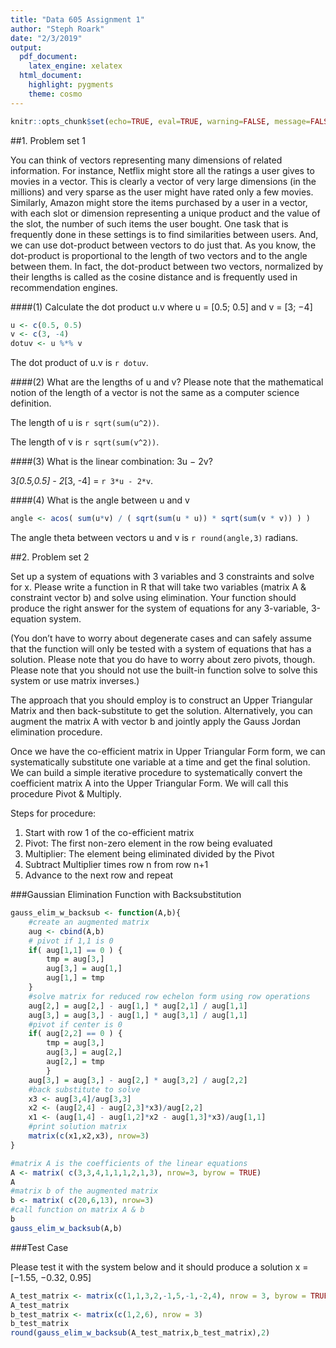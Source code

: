 ```yaml
---
title: "Data 605 Assignment 1"
author: "Steph Roark"
date: "2/3/2019"
output:
  pdf_document:
    latex_engine: xelatex
  html_document:
    highlight: pygments
    theme: cosmo
---
```


```r
knitr::opts_chunk$set(echo=TRUE, eval=TRUE, warning=FALSE, message=FALSE)
```

##1. Problem set 1

You can think of vectors representing many dimensions of related information. For
instance, Netflix might store all the ratings a user gives to movies in a vector. This is
clearly a vector of very large dimensions (in the millions) and very sparse as the user might
have rated only a few movies. Similarly, Amazon might store the items purchased by a user
in a vector, with each slot or dimension representing a unique product and the value of the
slot, the number of such items the user bought. One task that is frequently done in these
settings is to find similarities between users. And, we can use dot-product between vectors
to do just that. As you know, the dot-product is proportional to the length of two vectors
and to the angle between them. In fact, the dot-product between two vectors, normalized
by their lengths is called as the cosine distance and is frequently used in recommendation
engines.

####(1) Calculate the dot product u.v where u = [0.5; 0.5] and v = [3; −4]

```r
u <- c(0.5, 0.5)
v <- c(3, -4)
dotuv <- u %*% v 
```

The dot product of u.v is `r dotuv`.

####(2) What are the lengths of u and v? Please note that the mathematical notion of the
length of a vector is not the same as a computer science definition.

The length of u is `r sqrt(sum(u^2))`.

The length of v is `r sqrt(sum(v^2))`.

####(3) What is the linear combination: 3u − 2v?

3*[0.5,0.5] - 2*[3, -4] = `r 3*u - 2*v`.

####(4) What is the angle between u and v

```r
angle <- acos( sum(u*v) / ( sqrt(sum(u * u)) * sqrt(sum(v * v)) ) )
```

The angle theta between vectors u and v is `r round(angle,3)` radians.

##2. Problem set 2

Set up a system of equations with 3 variables and 3 constraints and solve for x. Please
write a function in R that will take two variables (matrix A & constraint vector b) and
solve using elimination. Your function should produce the right answer for the system of
equations for any 3-variable, 3-equation system. 

(You don’t have to worry about degenerate cases and can safely assume that the function will only be tested with a system of equations that has a solution. Please note that you do have to worry about zero pivots, though. Please note that you should not use the built-in function solve to solve this system or use matrix
inverses.)

The approach that you should employ is to construct an Upper Triangular Matrix
and then back-substitute to get the solution. Alternatively, you can augment the matrix
A with vector b and jointly apply the Gauss Jordan elimination procedure.

Once we have the co-efficient matrix in Upper Triangular Form form, we can systematically substitute one variable at a time and get the final solution. We can build a simple iterative procedure to systematically convert the coefficient matrix A into the Upper Triangular Form. We will call this procedure Pivot & Multiply.

Steps for procedure:

(1) Start with row 1 of the co-efficient matrix
(2) Pivot: The first non-zero element in the row being evaluated
(3) Multiplier: The element being eliminated divided by the Pivot
(4) Subtract Multiplier times row n from row n+1
(5) Advance to the next row and repeat

###Gaussian Elimination Function with Backsubstitution 

```r

gauss_elim_w_backsub <- function(A,b){
    #create an augmented matrix 
    aug <- cbind(A,b)
    # pivot if 1,1 is 0
    if( aug[1,1] == 0 ) { 
        tmp = aug[3,]
        aug[3,] = aug[1,]
        aug[1,] = tmp
    }
    #solve matrix for reduced row echelon form using row operations
    aug[2,] = aug[2,] - aug[1,] * aug[2,1] / aug[1,1]
    aug[3,] = aug[3,] - aug[1,] * aug[3,1] / aug[1,1]
    #pivot if center is 0
    if( aug[2,2] == 0 ) { 
        tmp = aug[3,]
        aug[3,] = aug[2,]
        aug[2,] = tmp
        }
    aug[3,] = aug[3,] - aug[2,] * aug[3,2] / aug[2,2]
    #back substitute to solve 
    x3 <- aug[3,4]/aug[3,3]
    x2 <- (aug[2,4] - aug[2,3]*x3)/aug[2,2]
    x1 <- (aug[1,4] - aug[1,2]*x2 - aug[1,3]*x3)/aug[1,1]
    #print solution matrix
    matrix(c(x1,x2,x3), nrow=3)
}

#matrix A is the coefficients of the linear equations
A <- matrix( c(3,3,4,1,1,1,2,1,3), nrow=3, byrow = TRUE)
A
#matrix b of the augmented matrix
b <- matrix( c(20,6,13), nrow=3)
#call function on matrix A & b
b
gauss_elim_w_backsub(A,b)
```

###Test Case

Please test it with the system below and it should produce a solution x = [−1.55, −0.32, 0.95]

```r
A_test_matrix <- matrix(c(1,1,3,2,-1,5,-1,-2,4), nrow = 3, byrow = TRUE)
A_test_matrix
b_test_matrix <- matrix(c(1,2,6), nrow = 3)
b_test_matrix
round(gauss_elim_w_backsub(A_test_matrix,b_test_matrix),2)
```
